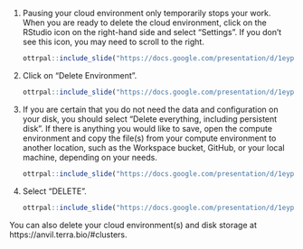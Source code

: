 
1. Pausing your cloud environment only temporarily stops your work. When you are ready to delete the cloud environment, click on the RStudio icon on the right-hand side and select “Settings”.  If you don’t see this icon, you may need to scroll to the right.

    ```r
ottrpal::include_slide("https://docs.google.com/presentation/d/1eypYLLqD11-NwHLs4adGpcuSB07dYEJfAaALSMvgzqw/edit#slide=id.ge1182913a6_0_41")
    ```

1. Click on “Delete Environment”.

    ```r
ottrpal::include_slide("https://docs.google.com/presentation/d/1eypYLLqD11-NwHLs4adGpcuSB07dYEJfAaALSMvgzqw/edit#slide=id.ge1182913a6_0_20")
    ```

1. If you are certain that you do not need the data and configuration on your disk, you should select "Delete everything, including persistent disk".  If there is anything you would like to save, open the compute environment and copy the file(s) from your compute environment to another location, such as the Workspace bucket, GitHub, or your local machine, depending on your needs.

    ```r
ottrpal::include_slide("https://docs.google.com/presentation/d/1eypYLLqD11-NwHLs4adGpcuSB07dYEJfAaALSMvgzqw/edit#slide=id.ge1182913a6_0_46")
    ```

1. Select "DELETE".

    ```r
ottrpal::include_slide("https://docs.google.com/presentation/d/1eypYLLqD11-NwHLs4adGpcuSB07dYEJfAaALSMvgzqw/edit#slide=id.ge1182913a6_0_51")
    ```

:::{.notice}
You can also delete your cloud environment(s) and disk storage at https://anvil.terra.bio/#clusters.
:::
